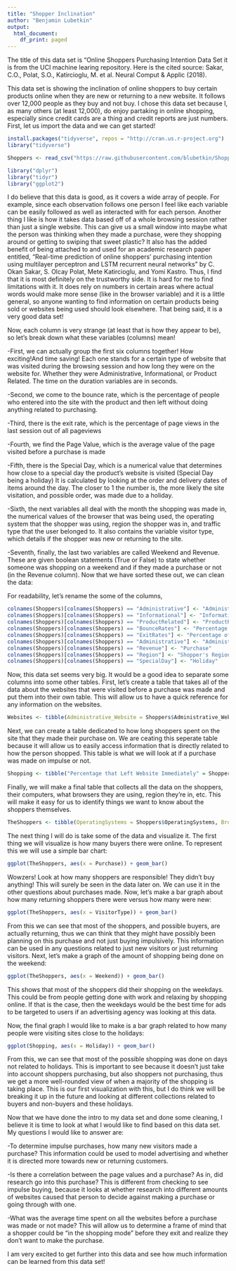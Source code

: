 ```yaml
---
title: "Shopper Inclination"
author: "Benjamin Lubetkin"
output:
  html_document:
    df_print: paged
---
```

The title of this data set is "Online Shoppers Purchasing Intention Data Set it is from the UCI machine learing repository. Here is the cited source: Sakar, C.O., Polat, S.O., Katircioglu, M. et al. Neural Comput & Applic (2018).

This data set is showing the inclination of online shoppers to buy certain products online when they are new or returning to a new website. It follows over 12,000 people as they buy and not buy. I chose this data set because I, as many others (at least 12,000), do enjoy partaking in online shopping, especially since credit cards are a thing and credit reports are just numbers. First, let us import the data and we can get started!

```r
install.packages("tidyverse", repos = "http://cran.us.r-project.org")
library("tidyverse")

Shoppers <- read_csv("https://raw.githubusercontent.com/blubetkin/ShopperInclination/master/online_shoppers_intention.csv")

library("dplyr")
library("tidyr")
library("ggplot2")
```
I do believe that this data is good, as it covers a wide array of people. For example, since each observation follows one person I feel like each variable can be easily followed as well as interacted with for each person. Another thing I like is how it takes data based off of a whole browsing session rather than just a single website. This can give us a small window into maybe what the person was thinking when they made a purchase, were they shopping around or getting to swiping that sweet plastic? It also has the added benefit of being attached to and used for an academic research paper entitled, "Real-time prediction of online shoppers’ purchasing intention using multilayer perceptron and LSTM recurrent neural networks" by C. Okan Sakar, S. Olcay Polat, Mete Katircioglu, and Yomi Kastro. Thus, I find that it is most definitely on the trustworthy side. It is hard for me to find limitations with it. It does rely on numbers in certain areas where actual words would make more sense (like in the browser variable) and it is a little general, so anyone wanting to find information on certain products being sold or websites being used should look elsewhere. That being said, it is a very good data set!

Now, each column is very strange (at least that is how they appear to be), so let's break down what these variables (columns) mean!

-First, we can actually group the first six columns together! How exciting!And time saving! Each one stands for a certain type of website that was visited during the browsing session and how long they were on the website for. Whether they were Administrative, Informational, or Product Related. The time on the duration variables are in seconds.

-Second, we come to the bounce rate, which is the percentage of people who entered into the site with the product and then left without doing anything related to purchasing.

-Third, there is the exit rate, which is the percentage of page views in the last session out of all pageviews

-Fourth, we find the Page Value, which is the average value of the page visited before a purchase is made

-Fifth, there is the Special Day, which is a numerical value that determines how close to a special day the product's website is visited (Special Day being a holiday) It is calculated by looking at the order and delivery dates of items around the day. The closer to 1 the number is, the more likely the site visitation, and possible order, was made due to a holiday.

-Sixth, the next variables all deal with the month the shopping was made in, the numerical values of the browser that was being used, the operating system that the shopper was using, region the shopper was in, and traffic type that the user belonged to. It also contains the variable visitor type, which details if the shopper was new or returning to the site.

-Seventh, finally, the last two variables are called Weekend and Revenue. These are given boolean statements (True or False) to state whether someone was shopping on a weekend and if they made a purchase or not (in the Revenue column). Now that we have sorted these out, we can clean the data:

For readability, let's rename the some of the columns,
```r
colnames(Shoppers)[colnames(Shoppers) == "Administrative"] <- "Administrative_Website"
colnames(Shoppers)[colnames(Shoppers) == "Informational"] <- "Informational_Website"
colnames(Shoppers)[colnames(Shoppers) == "ProductRelated"] <- "ProductRelated_Website"
colnames(Shoppers)[colnames(Shoppers) == "BounceRates"] <- "Percentage that Left Website Immediately"
colnames(Shoppers)[colnames(Shoppers) == "ExitRates"] <- "Percentage of Page Views in Last Session (Out of all Views)"
colnames(Shoppers)[colnames(Shoppers) == "Administrative"] <- "Administrative_Website"
colnames(Shoppers)[colnames(Shoppers) == "Revenue"] <- "Purchase"
colnames(Shoppers)[colnames(Shoppers) == "Region"] <- "Shopper's Region"
colnames(Shoppers)[colnames(Shoppers) == "SpecialDay"] <- "Holiday"
```
Now, this data set seems very big. It would be a good idea to separate some columns into some other tables. First, let's create a table that takes all of the data about the websites that were visited before a purchase was made and put them into their own table. This will allow us to have a quick reference for any information on the websites. 

```r
Websites <- tibble(Administrative_Website = Shoppers$Administrative_Website, Administrative_Duration = Shoppers$Administrative_Duration, Informational_Website = Shoppers$Informational_Website, Informational_Duration = Shoppers$Informational_Duration, ProductRelated = Shoppers$ProductRelated_Website, ProductRelated_Duration = Shoppers$ProductRelated_Duration, Purchase = Shoppers$Purchase)
```

Next, we can create a table dedicated to how long shoppers spent on the site that they made their purchase on. We are ceating this seperate table because it will allow us to easily access information that is directly related to how the person shopped. This table is what we will look at if a purchase was made on impulse or not.

```r
Shopping <- tibble("Percentage that Left Website Immediately" = Shoppers$"Percentage that Left Website Immediately", "Percentage of Page Views in Last Session (Out of all Views)" = Shoppers$"Percentage of Page Views in Last Session (Out of all Views)", "PageValues" = Shoppers$"PageValues", "Holiday" = Shoppers$"Holiday", "Month" = Shoppers$"Month", Purchase = Shoppers$Purchase)
```

Finally, we will make a final table that collects all the data on the shoppers, their computers, what browsers they are using, region they're in, etc. This will make it easy for us to identify things we want to know about the shoppers themselves.

```r
TheShoppers <- tibble(OperatingSystems = Shoppers$OperatingSystems, Browser = Shoppers$Browser, "Shopper's Region" = Shoppers$"Shopper's Region", TrafficType = Shoppers$TrafficType, VisitorType = Shoppers$VisitorType, Weekend = Shoppers$Weekend, Purchase = Shoppers$Purchase)
```

The next thing I will do is take some of the data and visualize it. The first thing we will visualize is how many buyers there were online. To represent this we will use a simple bar chart:

```r
ggplot(TheShoppers, aes(x = Purchase)) + geom_bar()
```

Wowzers! Look at how many shoppers are responsible! They didn't buy anything! This will surely be seen in the data later on. We can use it in the other questions about purchases made. Now, let's make a bar graph about how many returning shoppers there were versus how many were new:

```r
ggplot(TheShoppers, aes(x = VisitorType)) + geom_bar()
```
From this we can see that most of the shoppers, and possible buyers, are actually returning, thus we can think that they might have possibly been planning on this purchase and not just buying impulsively. This information can be used in any questions related to just new visitors or just returning visitors. Next, let's make a graph of the amount of shopping being done on the weekend:

```r
ggplot(TheShoppers, aes(x = Weekend)) + geom_bar()
```
This shows that most of the shoppers did their shopping on the weekdays. This could be from people getting done with work and relaxing by shopping online. If that is the case, then the weekdays would be the best time for ads to be targeted to users if an advertising agency was looking at this data.

Now, the final graph I would like to make is a bar graph related to how many people were visiting sites close to the holidays:
```r
ggplot(Shopping, aes(x = Holiday)) + geom_bar()
```
From this, we can see that most of the possible shopping was done on days not related to holidays. This is important to see because it doesn't just take into account shoppers purchasing, but also shoppers not purchasing, thus we get a more well-rounded view of when a majority of the shopping is taking place. This is our first visualization with this, but I do think we will be breaking it up in the future and looking at different collections related to buyers and non-buyers and these holidays.


Now that we have done the intro to my data set and done some cleaning, I believe it is time to look at what I would like to find based on this data set. My questions I would like to answer are:

-To determine impulse purchases, how many new visitors made a purchase? This information could be used to model advertising and whether it is directed more towards new or returning customers.


-Is there a correlation between the page values and a purchase? As in, did research go into this purchase? This is different from checking to see impulse buying, because it looks at whether research into different amounts of websites caused that person to decide against making a purchase or going through with one.

-What was the average time spent on all the websites before a purchase was made or not made? This will allow us to determine a frame of mind that a shopper could be "in the shopping mode" before they exit and realize they don't want to make the purchase.

I am very excited to get further into this data and see how much information can be learned from this data set!